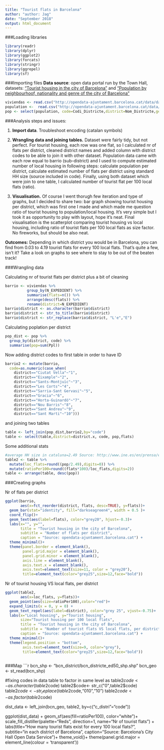 ```yaml
---
title: "Tourist flats in Barcelona"
author: "author: Jag"
date: "September 2018"
output: html_document
---
```

###Loading libraries

```r
library(readr)
library(dplyr)
library(ggplot2)
library(forcats)
library(stringr)
library(ggrepel)
library(sf)
```

###Importing files
**Data source**: open data portal run by the Town Hall, datasets: ["Tourist housing in the city of Barcelona"](http://opendata-ajuntament.barcelona.cat/data/en/dataset/habitatges-us-turistic) and ["Population by neighbourhoof, nationality and genre of the city of Barcelona"](http://opendata-ajuntament.barcelona.cat/data/en/dataset/est-padro-nacionalitat-sexe)

```r
viviendas <- read.csv("http://opendata-ajuntament.barcelona.cat/data/dataset/c748799e-1079-44b1-9e60-88d936a3fe70/resource/a5a6cae9-a5d7-47e9-ab39-15b600210a0b/download", fileEncoding = "UTF-8")
population <-  read.csv("http://opendata-ajuntament.barcelona.cat/data/dataset/3a0934e4-cdba-4056-950a-331429cb8908/resource/da151a88-9dbe-4715-9ebd-9982506deb85/download/2018_padro_nacionalitat_per_sexe.csv", fileEncoding = "UTF-8")
pop <- select(population, code=Codi_Districte,district=Nom_Districte,gender=Sexe,nacionality=Nacionalitat,Ppl=Nombre)
```
###Analysis steps and issues:

1. **Import data**. Troubleshoot encoding (catalan symbols)

2. **Wrangling data and joining tables.** Dataset were fairly tidy, but not perfect. For tourist housing, each row was one flat, so I calculated nr of flats per district, cleaned district names and added column with district codes to be able to join it with other dataset. Population data  came with each row equal to barrio (sub-district) and I used to compute estimated number of local housing in following steps: calculate population per district, calculate estimated number of flats per district using standard HH size (source included in code). Finally, using both dataset which were join to one table, I calculated number of tourist flat per 100 local flats (ratio). 

3. **Visualisation.** Of course I went thorugh few iteration and type of graphs, but I decided to share two: bar graph showing tourist housing per district, which was first one I made and which made me question ratio of tourist housing to population/local housing. It's very simple but I took it as opportunity to play with layout, hope it's neat. Final visualisation is the scatterplot comparing tourist housing vs local housing, including ratio of tourist flats per 100 local flats as size factor. No fireworks, but should be also neat.

**Outcomes:** Depending in which district you would be in Barcelona, you can find from 0.03 to 4.19 tourist flats for every 100 local flats. That's quite a few, isn't it? Take a look on graphs to see where to stay to be out of the beaten track!

###Wrangling data

Calculating nr of tourist flats per district plus a bit of cleaning
```r
barrio <- viviendas %>% 
          group_by(N_EXPEDIENT) %>% 
          summarise(flats=n()) %>% 
          arrange(desc(flats)) %>% 
          rename(district=N_EXPEDIENT)
barrio$district <- as.character(barrio$district)
barrio$district <- str_to_title(barrio$district)
barrio$district <- str_replace(barrio$district, "L'e","E")
```
Calculating poplation per district
```r
pop_dist <- pop %>% 
  group_by(district, code) %>%
  summarise(pop=sum(Ppl))
```
Now adding district codes to first table in order to have ID
```r
barrio2 <- mutate(barrio,
  code=as.numeric(case_when(
    district=="Ciutat Vella"~"1",
    district=="Eixample"~"2",
    district=="Sants-Montjuïc"~"3",
    district=="Les Corts"~"4",
    district=="Sarria-Sant Gervasi"~"5",
    district=="Gracia"~"6",
    district=="Horta-Guinardó"~"7",
    district=="Nou Barris"~"8",
    district=="Sant Andreu"~"9",
    district=="Sant Marti"~"10")))
```
and joining two tables
```r
table <- left_join(pop_dist,barrio2,by="code")
table <- select(table,district=district.x, code, pop,flats)
```
Some additional stats
```r
#average HH size in cataluna=2.49 Source: http://www.ine.es/en/prensa/ech_2017_en.pdf
table2 <- table %>% 
  mutate(loc_flats=round((pop/2.49),digits=0)) %>% 
  mutate(ratioPer100=round((flats*100)/loc_flats,digits=2))
table <- arrange(table, desc(pop))
```
###Creating graphs

Nr of flats per district  
```r
ggplot(barrio,
       aes(x=fct_reorder(district, flats, desc=TRUE), y=flats))+
  geom_bar(stat="identity", fill="darkseagreen4", width = 0.5 )+
  coord_flip()+
  geom_text(aes(label=flats), color="grey20", hjust=-0.3)+
  labs(x="", y="", 
       title = "Tourist housing in the city of Barcelona",
       subtitle = "Number of flats per district",
       caption = "Source: opendata-ajuntament.barcelona.cat") +
  theme_minimal()+
  theme(panel.border = element_blank(), 
        panel.grid.major = element_blank(),
        panel.grid.minor = element_blank(), 
        axis.line = element_blank(),
        axis.text.x = element_blank(),
        axis.text=element_text(size=11, color = "grey20"),
        title=element_text(color="grey25",size=12,face="bold"))


```

Nr of tourist housing VS local flats, per district  
```r
ggplot(table2,
       aes(x=loc_flats, y=flats))+
  geom_point(aes(size=ratioPer100),color="red")+
  expand_limits(x = 0, y = 0) +
  geom_text_repel(aes(label=district), color="grey 25", vjust=-0.75)+
  labs(x="Local housing", y="Tourist housing", 
       size="Tourist housing per 100 local flats",
       title = "Tourist housing in the city of Barcelona",
       subtitle = "Number of tourist flats VS local flats, per district",
       caption = "Source: opendata-ajuntament.barcelona.cat") +
  theme_minimal()+
  theme(legend.position = "bottom",
        axis.text=element_text(size=9, color="grey"),
        title=element_text(color="grey25",size=12,face="bold"))
        
```
###Map
```r
bcn_shp <- "bcn_district/bcn_districte_ed50_shp.shp"
bcn_geo <- st_read(bcn_shp)

#fixing codes in data table to factor in same level as 
table2$code<-as.character(table2$code)
table2$code<- str_c("0",table2$code)
table2$code<- str_replace(table2$code,"010","10")
table2$code<-as.factor(table2$code)

dist_data <- left_join(bcn_geo, table2,
                          by=c("c_distri"="code"))

ggplot(dist_data) + 
  geom_sf(aes(fill=ratioPer100), color="white")+
  scale_fill_distiller(palette="Reds", direction=1, name="Nr of tourist flats") +
  labs(title="How many tourist flats exist for every 100 local flats?", subtitle="in each district of Barcelona", caption="Source: Barcelona's City Hall Open Data Service")+
  theme_void()+
  theme(panel.grid.major = element_line(colour = 'transparent'))

